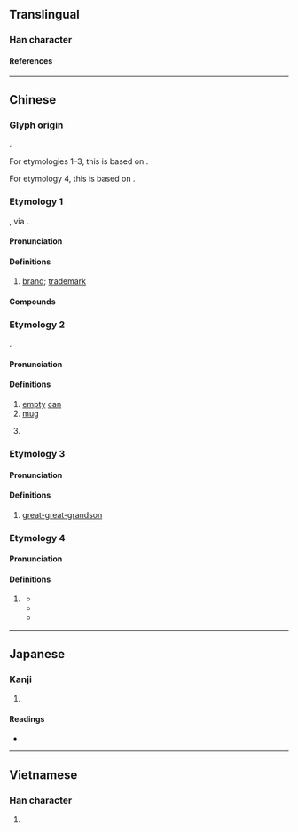 {{also|唛}}
{{character info/new}}
==Translingual==

===Han character===
{{Han char|rn=30|rad=口|as=11|sn=14|four=64027|canj=RJON|ids=⿰口麥}}

====References====
{{Han ref|kx=0206.201|dkj=04231|hdz=10674.040|uh=561C}}

----

==Chinese==

===Glyph origin===
{{Han compound|口|麥|ls=psc|c1=s|c2=p|t1=mouth; colloquial speech|no_och2=1}}.

For etymologies 1–3, this is based on {{cog|yue|麥|tr=mak6}}.

For etymology 4, this is based on {{cog|cmn|麥|tr=mài}}.

===Etymology 1===
{{zh-forms|s=唛|alt=嚜}}
{{bor|zh|en|mark|withtext=1}}, via {{der|zh|yue|-}}.

====Pronunciation====
{{zh-pron
|m=嘜
|c=mak1
|mn=ba̍k
|cat=n
}}

====Definitions====
{{zh-hanzi}}

# [[brand]]; [[trademark]]
#: {{zh-x|刀 嘜|Knife '''Brand''' (a brand of oil in Hong Kong)|C}}

====Compounds====
{{zh-der|嘜頭|雜嘜|豬嘜|豬頭嘜|肥仔嘜|嘜號}}

===Etymology 2===
{{zh-forms|s=唛|alt=嚜}}
{{bor|yue|en|mug|withtext=1}}.

====Pronunciation====
{{zh-pron
|c=mak1
|cat=n,cls
}}

====Definitions====
{{zh-hanzi}} {{tlb|zh|Cantonese}}

# [[empty]] [[can]]
# [[mug]]
# {{zh-classifier|number of [[cup]]s or [[can]]s of rice, etc}}
#: {{zh-x|今晚 多 咗 兩 個 人 嚟 黐餐，睇嚟 要 煲 多 一 嘜 米 至 夠。|Since two more people are coming over for dinner '''tonight''', it seems like we'll need to cook one more '''can''' of rice to have enough.|C}}

===Etymology 3===
{{zh-forms|s=唛}}

====Pronunciation====
{{zh-pron
|c=mak1
|cat=n
}}

====Definitions====
{{zh-hanzi}}

# {{lb|zh|Cantonese}} [[great-great-grandson]]

===Etymology 4===
{{zh-forms|s=唛}}

====Pronunciation====
{{zh-pron
|mn=mài
|cat=adv
}}

====Definitions====
{{zh-hanzi}}

# {{lb|zh|Hokkien}} {{zh-alt-form|莫|tr=mài|don't}}
#* {{zh-x|嘜{Mài} 問 偌濟\多{gōa}少{chōe} 人 講 閒仔話\閒啊{á}話|'''Don't''' ask how many people are gossiping|TW|ref='''2012''', {{w2|zh|許富凱}} (Henry Hsu), [https://www.youtube.com/watch?v=swJ1LHSs-Go {{lang|zh|決心}}]}}
#* {{zh-x|互相{siong} 嘜{mài} 相{sio} 揣\找{chhōe}，你 咱 已經 無 關係。|'''Don't''' look for each other; we don't have a relationship anymore.|TW|ref='''2014''', {{w2|zh|郭婷筠}} (Ara Guo), [https://www.youtube.com/watch?v=R8--7w1odVk {{lang|zh|嘜相找}}]}}
#* {{zh-x|愛 我 著 嘜{mài} 來 害 我，誓{sè}言{giân} 著 毋通\不{m̄}通 倒{tò}彈{tōaⁿ}。|If you love me, then '''don't''' hurt me; you must not take back your promise|TW|ref='''2015''', {{w2|zh|陳百潭}} and {{w2|zh|曹雅雯}} (Olivia Tsao), [https://www.youtube.com/watch?v=h7XE3XC7kF4 {{lang|zh|愛我著嘜來害我}}]}}

----

==Japanese==

===Kanji===
{{ja-kanji|grade=|rs=口11}}

# {{defn|lang=ja|sort=口11}}

====Readings====
* {{ja-readings|on=[[ば]] (ba)|kun=}}

----

==Vietnamese==

===Han character===
{{vi-hantu|[[mím]], [[mỉm]]|rs=口11}}

# {{defn|lang=vi}}